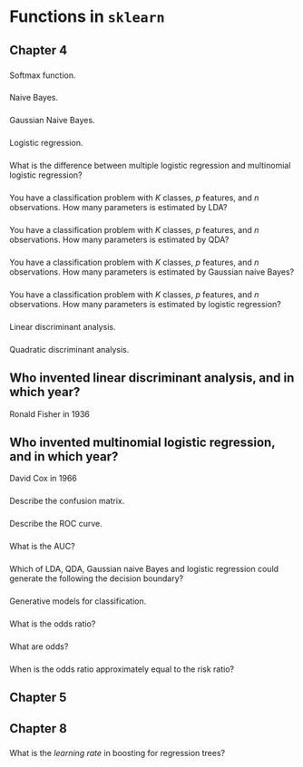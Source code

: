 # Functions in `sklearn` {.unnumbered}


## Chapter 4

### 
Softmax function.

### 
Naive Bayes.

###
Gaussian Naive Bayes.

###
Logistic regression.

###
What is the difference between multiple logistic regression and multinomial logistic regression?

###
You have a classification problem with $K$ classes, $p$ features, and $n$ observations. How many parameters is estimated by LDA?

###
You have a classification problem with $K$ classes, $p$ features, and $n$ observations. How many parameters is estimated by QDA?

###
You have a classification problem with $K$ classes, $p$ features, and $n$ observations. How many parameters is estimated by Gaussian naive Bayes?

###
You have a classification problem with $K$ classes, $p$ features, and $n$ observations. How many parameters is estimated by logistic regression?

###
Linear discriminant analysis.

###
Quadratic discriminant analysis.

### 
Who invented linear discriminant analysis, and in which year?
---
Ronald Fisher in 1936

###
Who invented multinomial logistic regression, and in which year?
---
David Cox in 1966

###
Describe the confusion matrix.

###
Describe the ROC curve.

###
What is the AUC?

###
Which of LDA, QDA, Gaussian naive Bayes and logistic regression could generate the following the decision boundary?

###
Generative models for classification.

###
What is the odds ratio?

###
What are odds? 

###
When is the odds ratio approximately equal to the risk ratio?

## Chapter 5

## Chapter 8

###
What is the *learning rate* in boosting for regression trees?




